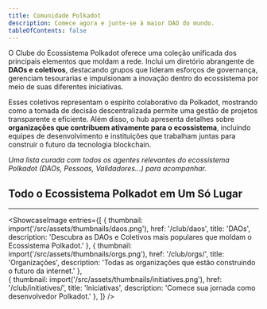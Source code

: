 ```yaml
---
title: Comunidade Polkadot
description: Comece agora e junte-se à maior DAO do mundo.
tableOfContents: false
---
```



O Clube do Ecossistema Polkadot oferece uma coleção unificada dos principais elementos que moldam a rede.
Inclui um diretório abrangente de **DAOs e coletivos**, destacando grupos que lideram esforços de governança, gerenciam tesourarias
e impulsionam a inovação dentro do ecossistema por meio de suas diferentes iniciativas.

Esses coletivos representam o espírito colaborativo da Polkadot,
mostrando como a tomada de decisão descentralizada permite uma gestão de projetos transparente e eficiente. Além disso, o hub apresenta detalhes sobre **organizações que contribuem ativamente para o ecossistema**,
incluindo equipes de desenvolvimento e instituições que trabalham juntas para construir o futuro da tecnologia blockchain.

*Uma lista curada com todos os agentes relevantes do ecossistema Polkadot (DAOs, Pessoas, Validadores...) para acompanhar.*

## Todo o Ecossistema Polkadot em Um Só Lugar
----------------
<ShowcaseImage
  entries={[
        {
      thumbnail: import('/src/assets/thumbnails/daos.png'),
      href: '/club/daos',
      title: 'DAOs',
      description: 'Descubra as DAOs e Coletivos mais populares que moldam o Ecossistema Polkadot.'
    },
                     {
      thumbnail: import('/src/assets/thumbnails/orgs.png'),
      href: '/club/orgs/',
      title: 'Organizações',
      description: 'Todas as organizações que estão construindo o futuro da internet.'
      },  
    {
      thumbnail: import('/src/assets/thumbnails/initiatives.png'),
      href: '/club/initiatives/',
      title: 'Iniciativas',
      description: 'Comece sua jornada como desenvolvedor Polkadot.'
      },
  ]}
/>
